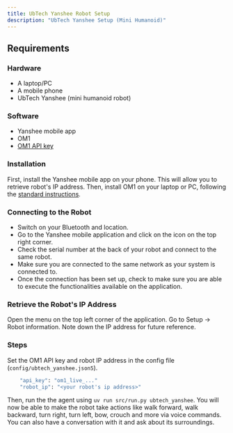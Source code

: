 ```yaml
---
title: UbTech Yanshee Robot Setup
description: "UbTech Yanshee Setup (Mini Humanoid)"
---
```


## Requirements

### Hardware

- A laptop/PC
- A mobile phone
- UbTech Yanshee (mini humanoid robot)

### Software

- Yanshee mobile app
- OM1
- [OM1 API key](https://portal.openmind.org/)

### Installation

First, install the Yanshee mobile app on your phone. This will allow you to retrieve robot's IP address. Then, install OM1 on your laptop or PC, following the [standard instructions](../developing/1_get-started).

### Connecting to the Robot

- Switch on your Bluetooth and location.
- Go to the Yanshee mobile application and click on the icon on the top right corner. 
- Check the serial number at the back of your robot and connect to the same robot. 
- Make sure you are connected to the same network as your system is connected to.
- Once the connection has been set up, check to make sure you are able to execute the functionalities available on the application.

### Retrieve the Robot's IP Address

Open the menu on the top left corner of the application. Go to Setup -> Robot information. Note down the IP address for future reference.

### Steps   

Set the OM1 API key and robot IP address in the config file (`config/ubtech_yanshee.json5`).

```bash
    "api_key": "om1_live_..."
    "robot_ip": "<your robot's ip address>"
```

Then, run the the agent using `uv run src/run.py ubtech_yanshee`. You will now be able to make the robot take actions like walk forward, walk backward, turn right, turn left, bow, crouch and more via voice commands. You can also have a conversation with it and ask about its surroundings.

